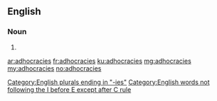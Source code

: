 ==English==

===Noun===
{{head|en|plural}}

# {{plural of|adhocracy|lang=en}}

[[Category:English plurals ending in "-ies"]]
[[Category:English words not following the I before E except after C rule]]

[[ar:adhocracies]]
[[fr:adhocracies]]
[[ku:adhocracies]]
[[mg:adhocracies]]
[[my:adhocracies]]
[[no:adhocracies]]